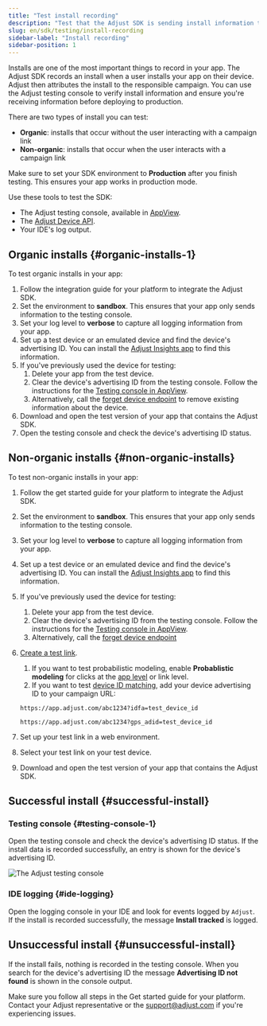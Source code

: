 ```yaml
---
title: "Test install recording"
description: "Test that the Adjust SDK is sending install information to Adjust"
slug: en/sdk/testing/install-recording
sidebar-label: "Install recording"
sidebar-position: 1
---
```


Installs are one of the most important things to record in your app. The Adjust SDK records an install when a user installs your app on their device. Adjust then attributes the install to the responsible campaign. You can use the Adjust testing console to verify install information and ensure you're receiving information before deploying to production.

There are two types of install you can test:

- **Organic**: installs that occur without the user interacting with a campaign link
- **Non-organic**: installs that occur when the user interacts with a campaign link

<Callout type="important">

Make sure to set your SDK environment to **Production** after you finish testing. This ensures your app works in production mode.

</Callout>

Use these tools to test the SDK:

- The Adjust testing console, available in [AppView](https://help.adjust.com/en/article/testing-console).
- The [Adjust Device API](/en/api/device-api/inspect).
- Your IDE's log output.

## Organic installs {#organic-installs-1}

To test organic installs in your app:

1. Follow the integration guide for your platform to integrate the Adjust SDK.
2. Set the environment to **sandbox**. This ensures that your app only sends information to the testing console.
3. Set your log level to **verbose** to capture all logging information from your app.
4. Set up a test device or an emulated device and find the device's advertising ID. You can install the [Adjust Insights app](https://apps.apple.com/us/app/adjust-insights/id1125517808) to find this information.
5. If you've previously used the device for testing:
   1. Delete your app from the test device.
   2. Clear the device's advertising ID from the testing console. Follow the instructions for the [Testing console in AppView](https://help.adjust.com/en/article/testing-console#forget-device).
   3. Alternatively, call the [forget device endpoint](/en/api/device-api/forget/) to remove existing information about the device.
6. Download and open the test version of your app that contains the Adjust SDK.
7. Open the testing console and check the device's advertising ID status.

## Non-organic installs {#non-organic-installs}

To test non-organic installs in your app:

1. Follow the get started guide for your platform to integrate the Adjust SDK.
2. Set the environment to **sandbox**. This ensures that your app only sends information to the testing console.
3. Set your log level to **verbose** to capture all logging information from your app.
4. Set up a test device or an emulated device and find the device's advertising ID. You can install the [Adjust Insights app](https://apps.apple.com/us/app/adjust-insights/id1125517808) to find this information.
5. If you've previously used the device for testing:
   1. Delete your app from the test device.
   2. Clear the device's advertising ID from the testing console. Follow the instructions for the [Testing console in AppView](https://help.adjust.com/en/article/testing-console-suite#forget-device).
   3. Alternatively, call the [forget device endpoint](/en/api/device-api/forget/)
6. [Create a test link](https://help.adjust.com/en/article/links).

   1. If you want to test probabilistic modeling, enable **Probablistic modeling** for clicks at the [app level](https://help.adjust.com/en/article/attribution-settings-app-level) or link level.
   2. If you want to test [device ID matching](https://help.adjust.com/en/article/attribution-methods#deterministic-attribution), add your device advertising ID to your campaign URL:

   ```text
   https://app.adjust.com/abc1234?idfa=test_device_id
   ```

   ```text
   https://app.adjust.com/abc1234?gps_adid=test_device_id
   ```

7. Set up your test link in a web environment.
8. Select your test link on your test device.
9. Download and open the test version of your app that contains the Adjust SDK.

## Successful install {#successful-install}

### Testing console {#testing-console-1}

Open the testing console and check the device's advertising ID status. If the install data is recorded successfully, an entry is shown for the device's advertising ID.

![The Adjust testing console](@images/sdk-testing/install/testing-console.png)

### IDE logging {#ide-logging}

Open the logging console in your IDE and look for events logged by `Adjust`. If the install is recorded successfully, the message **Install tracked** is logged.

## Unsuccessful install {#unsuccessful-install}

If the install fails, nothing is recorded in the testing console. When you search for the device's advertising ID the message **Advertising ID not found** is shown in the console output.

Make sure you follow all steps in the Get started guide for your platform. Contact your Adjust representative or the support@adjust.com if you're experiencing issues.
